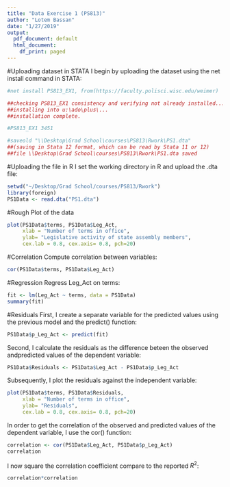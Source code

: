 ```yaml
---
title: "Data Exercise 1 (PS813)"
author: "Lotem Bassan"
date: "1/27/2019"
output:
  pdf_document: default
  html_document:
    df_print: paged
---
```


#Uploading dataset in STATA
I begin by uploading the dataset using the net install command in STATA:

```r
#net install PS813_EX1, from(https://faculty.polisci.wisc.edu/weimer)

##checking PS813_EX1 consistency and verifying not already installed...
##installing into u:\ado\plus\...
##installation complete.

#PS813_EX1 3451

#saveold "\\Desktop\Grad School\courses\PS813\Rwork\PS1.dta"
##(saving in Stata 12 format, which can be read by Stata 11 or 12)
##file \\Desktop\Grad School\courses\PS813\Rwork\PS1.dta saved
```

#Uploading the file in R
I set the working directory in R and upload the .dta file:
```r
setwd("~/Desktop/Grad School/courses/PS813/Rwork")
library(foreign)
PS1Data <- read.dta("PS1.dta")
```

#Rough Plot of the data
```r
plot(PS1Data$terms, PS1Data$Leg_Act, 
     xlab = "Number of terms in office", 
     ylab= "Legislative activity of state assembly members", 
     cex.lab = 0.8, cex.axis= 0.8, pch=20)
```

#Correlation
Compute correlation between variables:
```r
cor(PS1Data$terms, PS1Data$Leg_Act)
```

#Regression
Regress Leg_Act on terms:
```r
fit <- lm(Leg_Act ~ terms, data = PS1Data)
summary(fit)
```



#Residuals
First, I create a separate variable for the predicted values using the previous model and the predict() function:
```r
PS1Data$p_Leg_Act <- predict(fit)
```

Second, I calculate the residuals as the difference beteen the observed andpredicted values of the dependent variable:
```r
PS1Data$Residuals <- PS1Data$Leg_Act - PS1Data$p_Leg_Act
```

Subsequently, I plot the residuals against the independent variable:
```r
plot(PS1Data$terms, PS1Data$Residuals, 
     xlab = "Number of terms in office", 
     ylab= "Residuals", 
     cex.lab = 0.8, cex.axis= 0.8, pch=20)
```

In order to get the correlation of the observed and predicted values of the dependent variable, I use the cor() function:
```r
correlation <- cor(PS1Data$Leg_Act, PS1Data$p_Leg_Act)
correlation
```

I now square the correlation coefficient compare to the reported $R^2$:
```r
correlation*correlation
```
